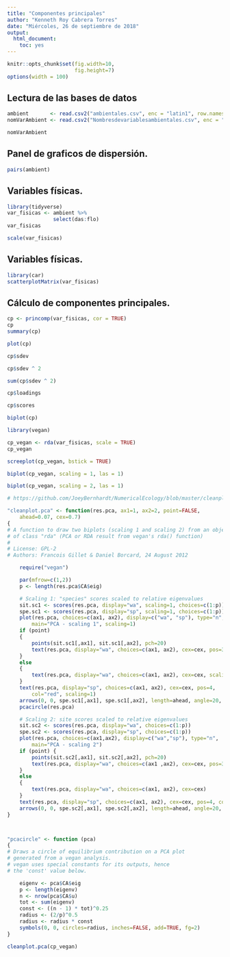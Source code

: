 ```yaml
---
title: "Componentes principales"
author: "Kenneth Roy Cabrera Torres"
date: "Miércoles, 26 de septiembre de 2018"
output: 
  html_document: 
    toc: yes
---
```



```r
knitr::opts_chunk$set(fig.width=10, 
                      fig.height=7)
options(width = 100)
```


## Lectura de las bases de datos

```r
ambient       <- read.csv2("ambientales.csv", enc = "latin1", row.names = 1)
nomVarAmbient <- read.csv2("Nombresdevariablesambientales.csv", enc = "latin1")
```

```r
nomVarAmbient
```

## Panel de graficos de dispersión.

```r
pairs(ambient)
```

## Variables físicas.

```r
library(tidyverse)
var_fisicas <- ambient %>%
               select(das:flo)
var_fisicas
```

```r
scale(var_fisicas)
```



## Variables físicas.

```r
library(car)
scatterplotMatrix(var_fisicas)
```

## Cálculo de componentes principales.

```r
cp <- princomp(var_fisicas, cor = TRUE)
cp
summary(cp)
```


```r
plot(cp)
```


```r
cp$sdev
```

```r
cp$sdev ^ 2
```

```r
sum(cp$sdev ^ 2)
```


```r
cp$loadings
```


```r
cp$scores
```


```r
biplot(cp)
```

```r
library(vegan)
```
```r
cp_vegan <- rda(var_fisicas, scale = TRUE)
cp_vegan
```

```r
screeplot(cp_vegan, bstick = TRUE)
```

```r
biplot(cp_vegan, scaling = 1, las = 1)
```

```r
biplot(cp_vegan, scaling = 2, las = 1)
```

```r

# https://github.com/JoeyBernhardt/NumericalEcology/blob/master/cleanplot.pca.R

"cleanplot.pca" <- function(res.pca, ax1=1, ax2=2, point=FALSE, 
	ahead=0.07, cex=0.7) 
{
# A function to draw two biplots (scaling 1 and scaling 2) from an object 
# of class "rda" (PCA or RDA result from vegan's rda() function)
#
# License: GPL-2 
# Authors: Francois Gillet & Daniel Borcard, 24 August 2012

	require("vegan")

	par(mfrow=c(1,2))
	p <- length(res.pca$CA$eig)

	# Scaling 1: "species" scores scaled to relative eigenvalues
	sit.sc1 <- scores(res.pca, display="wa", scaling=1, choices=c(1:p))
	spe.sc1 <- scores(res.pca, display="sp", scaling=1, choices=c(1:p))
	plot(res.pca, choices=c(ax1, ax2), display=c("wa", "sp"), type="n", 
		main="PCA - scaling 1", scaling=1)
	if (point)
	{
		points(sit.sc1[,ax1], sit.sc1[,ax2], pch=20)
		text(res.pca, display="wa", choices=c(ax1, ax2), cex=cex, pos=3, scaling=1)
	}
	else
	{
		text(res.pca, display="wa", choices=c(ax1, ax2), cex=cex, scaling=1)
	}
	text(res.pca, display="sp", choices=c(ax1, ax2), cex=cex, pos=4, 
		col="red", scaling=1)
	arrows(0, 0, spe.sc1[,ax1], spe.sc1[,ax2], length=ahead, angle=20, col="red")
	pcacircle(res.pca)

	# Scaling 2: site scores scaled to relative eigenvalues
	sit.sc2 <- scores(res.pca, display="wa", choices=c(1:p))
	spe.sc2 <- scores(res.pca, display="sp", choices=c(1:p))
	plot(res.pca, choices=c(ax1,ax2), display=c("wa","sp"), type="n", 
		main="PCA - scaling 2")
	if (point) {
		points(sit.sc2[,ax1], sit.sc2[,ax2], pch=20)
		text(res.pca, display="wa", choices=c(ax1 ,ax2), cex=cex, pos=3)
	}
	else
	{
		text(res.pca, display="wa", choices=c(ax1, ax2), cex=cex)
	}
	text(res.pca, display="sp", choices=c(ax1, ax2), cex=cex, pos=4, col="red")
	arrows(0, 0, spe.sc2[,ax1], spe.sc2[,ax2], length=ahead, angle=20, col="red")
}



"pcacircle" <- function (pca) 
{
# Draws a circle of equilibrium contribution on a PCA plot 
# generated from a vegan analysis.
# vegan uses special constants for its outputs, hence 
# the 'const' value below.

	eigenv <- pca$CA$eig
	p <- length(eigenv)
	n <- nrow(pca$CA$u)
	tot <- sum(eigenv)
	const <- ((n - 1) * tot)^0.25
	radius <- (2/p)^0.5
	radius <- radius * const
	symbols(0, 0, circles=radius, inches=FALSE, add=TRUE, fg=2)
}
```


```r
cleanplot.pca(cp_vegan)
```

